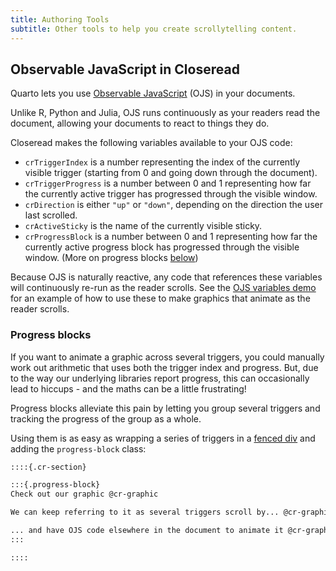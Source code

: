 ```yaml
---
title: Authoring Tools
subtitle: Other tools to help you create scrollytelling content.
---
```


## Observable JavaScript in Closeread

Quarto lets you use [Observable JavaScript](https://quarto.org/docs/computations/ojs.html) (OJS) in your documents.

Unlike R, Python and Julia, OJS runs continuously as your readers read the document, allowing your documents to react to things they do.

Closeread makes the following variables available to your OJS code:

- `crTriggerIndex` is a number representing the index of the currently visible trigger (starting from 0 and going down through the document).
- `crTriggerProgress` is a number between 0 and 1 representing how far the currently active trigger has progressed through the visible window.
- `crDirection` is either `"up"` or `"down"`, depending on the direction the user last scrolled.
- `crActiveSticky` is the name of the currently visible sticky.
- `crProgressBlock` is a number between 0 and 1 representing how far the currently active progress block has progressed through the visible window. (More on progress blocks [below](#progress-blocks))

Because OJS is naturally reactive, any code that references these variables will continuously re-run as the reader scrolls. See the [OJS variables demo](/gallery/demos/ojs-variables) for an example of how to use these to make graphics that animate as the reader scrolls.

### Progress blocks {#progress-blocks}

If you want to animate a graphic across several triggers, you could manually work out arithmetic that uses both the trigger index and progress. But, due to the way our underlying libraries report progress, this can occasionally lead to hiccups - and the maths can be a little frustrating!

Progress blocks alleviate this pain by letting you group several triggers and tracking the progress of the group as a whole.

Using them is as easy as wrapping a series of triggers in a [fenced div](https://quarto.org/docs/authoring/markdown-basics.html#sec-divs-and-spans) and adding the `progress-block` class:

````html
::::{.cr-section}

:::{.progress-block}
Check out our graphic @cr-graphic

We can keep referring to it as several triggers scroll by... @cr-graphic

... and have OJS code elsewhere in the document to animate it @cr-graphic
:::

::::
````
